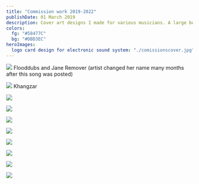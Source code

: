 ```yaml
---
title: "Commission work 2019-2022"
publishDate: 01 March 2019
description: Cover art designs I made for various musicians. A large body of work from this era, and a significant driver in my improvement as a designer. Images in reverse chronological order.
colors:
  fg: "#58477C"
  bg: "#DBD3EC"
heroImages:
  logo card design for electronic sound system: "./comissionscover.jpg"
---
```

![](<./Group 55.jpg>)
Flooddubs and Jane Remover (artist changed her name many months after this song was posted)

![](<./comission work.jpg>)
Khangzar 

![](<./comission work-1.jpg>)

![](<./comission work-2.jpg>)

![](<./comission work-3.jpg>)

![](<./comission work-4.jpg>)

![](<./comission work-5.jpg>)

![](<./comission work-6.jpg>)

![](<./comission work-7.jpg>)

![](<./comission work-8.jpg>)












